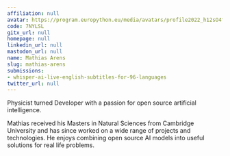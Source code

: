 ```yaml
---
affiliation: null
avatar: https://program.europython.eu/media/avatars/profile2022_h12sO4f_kX5dmww.png
code: 7NYLSL
gitx_url: null
homepage: null
linkedin_url: null
mastodon_url: null
name: Mathias Arens
slug: mathias-arens
submissions:
- whisper-ai-live-english-subtitles-for-96-languages
twitter_url: null
---
```


Physicist turned Developer with a passion for open source artificial intelligence.

Mathias received his Masters in Natural Sciences from Cambridge University and has since worked on a wide range of projects and technologies. He enjoys combining open source AI models into useful solutions for real life problems.
